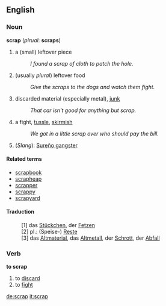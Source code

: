 ==English==
===Noun===
'''scrap''' (''plrual'': '''scraps''')
#a (small) leftover piece
#: ''I found a scrap of cloth to patch the hole.''
#(usually ''plural'') leftover food
#: ''Give the scraps to the dogs and watch them fight.''
#discarded material (especially metal), [[junk]]
#: ''That car isn't good for anything but scrap.''
#a fight, [[tussle]], [[skirmish]]
#: ''We got in a little scrap over who should pay the bill.''
#(''Slang''): [http://en.wikipedia.org/wiki/Sureno Sureño gangster]

====Related terms====
*[[scrapbook]]
*[[scrapheap]]
*[[scrapper]]
*[[scrappy]]
*[[scrapyard]]

====Traduction====
:[1] das [[Stückchen]], der [[Fetzen]]
:[2] pl.: (Speise-) [[Reste]]
:[3] das [[Altmaterial]], das [[Altmetall]], der [[Schrott]], der [[Abfall]]


===Verb===
'''to scrap'''

#to [[discard]]
#to [[fight]]

[[de:scrap]]
[[it:scrap]]